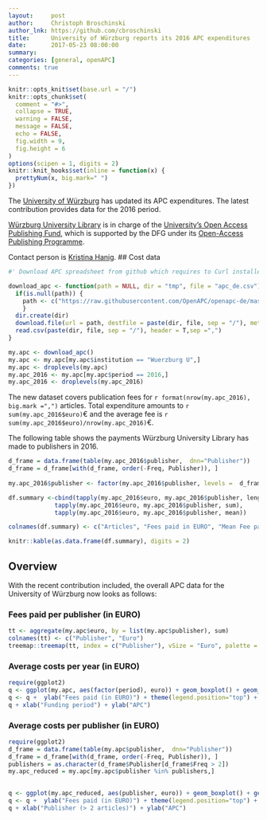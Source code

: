 ```yaml
---
layout:     post
author:     Christoph Broschinski
author_lnk: https://github.com/cbroschinski
title:      University of Würzburg reports its 2016 APC expenditures
date:       2017-05-23 08:00:00
summary:    
categories: [general, openAPC]
comments: true
---
```



```r
knitr::opts_knit$set(base.url = "/")
knitr::opts_chunk$set(
  comment = "#>",
  collapse = TRUE,
  warning = FALSE, 
  message = FALSE,
  echo = FALSE,
  fig.width = 9,
  fig.height = 6
)
options(scipen = 1, digits = 2)
knitr::knit_hooks$set(inline = function(x) {
  prettyNum(x, big.mark=" ")
})
```

The [University of Würzburg](https://www.uni-wuerzburg.de) has updated its APC expenditures. The latest contribution provides data for the 2016 period.

[Würzburg University Library](http://www.bibliothek.uni-wuerzburg.de) is in charge of the [University's Open Access Publishing Fund](http://www.bibliothek.uni-wuerzburg.de/en/service0/electronic_publishing/open_access/open_access_journals/), which is supported by the DFG under its [Open-Access Publishing Programme](http://www.dfg.de/en/research_funding/programmes/infrastructure/lis/funding_opportunities/open_access/).

Contact person is [Kristina Hanig](<mailto:openaccess@bibliothek.uni-wuerzburg.de>).
## Cost data

```r
#' Download APC spreadsheet from github which requires to Curl installed

download_apc <- function(path = NULL, dir = "tmp", file = "apc_de.csv"){
  if(is.null(path)) {
    path <- c("https://raw.githubusercontent.com/OpenAPC/openapc-de/master/data/apc_de.csv")
    } 
  dir.create(dir) 
  download.file(url = path, destfile = paste(dir, file, sep = "/"), method = "curl")
  read.csv(paste(dir, file, sep = "/"), header = T,sep =",")
}

my.apc <- download_apc()
my.apc <- my.apc[my.apc$institution == "Wuerzburg U",]
my.apc <- droplevels(my.apc)
my.apc_2016 <- my.apc[my.apc$period == 2016,]
my.apc_2016 <- droplevels(my.apc_2016)
```

The new dataset covers publication fees for `r format(nrow(my.apc_2016), big.mark =",")` articles. Total expenditure amounts to `r sum(my.apc_2016$euro)`€ and the average fee is `r sum(my.apc_2016$euro)/nrow(my.apc_2016)`€.

The following table shows the payments Würzburg University Library has made to publishers in 2016.

```r
d_frame = data.frame(table(my.apc_2016$publisher,  dnn="Publisher"))                 
d_frame = d_frame[with(d_frame, order(-Freq, Publisher)), ]                                           
                                    
my.apc_2016$publisher <- factor(my.apc_2016$publisher, levels =  d_frame$Publisher)

df.summary <-cbind(tapply(my.apc_2016$euro, my.apc_2016$publisher, length),
             tapply(my.apc_2016$euro, my.apc_2016$publisher, sum),
             tapply(my.apc_2016$euro, my.apc_2016$publisher, mean))

colnames(df.summary) <- c("Articles", "Fees paid in EURO", "Mean Fee paid")

knitr::kable(as.data.frame(df.summary), digits = 2)
```

## Overview

With the recent contribution included, the overall APC data for the University of Würzburg now looks as follows:

### Fees paid per publisher (in EURO)

```r
tt <- aggregate(my.apc$euro, by = list(my.apc$publisher), sum)
colnames(tt) <- c("Publisher", "Euro")
treemap::treemap(tt, index = c("Publisher"), vSize = "Euro", palette = "Paired")
```

###  Average costs per year (in EURO)

```r
require(ggplot2)
q <- ggplot(my.apc, aes(factor(period), euro)) + geom_boxplot() + geom_point()
q <- q +  ylab("Fees paid (in EURO)") + theme(legend.position="top") + theme_bw(base_size = 18)
q + xlab("Funding period") + ylab("APC")
```

###  Average costs per publisher (in EURO)

```r
require(ggplot2)
d_frame = data.frame(table(my.apc$publisher,  dnn="Publisher"))                 
d_frame = d_frame[with(d_frame, order(-Freq, Publisher)), ]
publishers = as.character(d_frame$Publisher[d_frame$Freq > 2])
my.apc_reduced = my.apc[my.apc$publisher %in% publishers,]

  
q <- ggplot(my.apc_reduced, aes(publisher, euro)) + geom_boxplot() + geom_point()
q <- q +  ylab("Fees paid (in EURO)") + theme(legend.position="top") + theme_bw(base_size = 18) + coord_flip()
q + xlab("Publisher (> 2 articles)") + ylab("APC")
```
